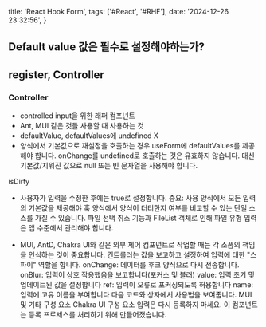   title: 'React Hook Form',
  tags: ['#React', '#RHF'],
  date: '2024-12-26 23:32:56',
}

## Default value 값은 필수로 설정해야하는가?

## register, Controller

### Controller

- controlled input을 위한 래퍼 컴포넌트
- Ant, MUI 같은 것들 사용할 때 사용하는 것
- defaultValue, defaultValues에 undefined X
- 양식에서 기본값으로 재설정을 호출하는 경우 useForm에 defaultValues를 제공해야 합니다. onChange를 undefined로 호출하는 것은 유효하지 않습니다. 대신 기본값/지워진 값으로 null 또는 빈 문자열을 사용해야 합니다.

isDirty

- 사용자가 입력을 수정한 후에는 true로 설정합니다. 중요: 사용 양식에서 모든 입력의 기본값을 제공해야 훅 양식에서 양식이 더티한지 여부를 비교할 수 있는 단일 소스를 가질 수 있습니다. 파일 선택 취소 기능과 FileList 객체로 인해 파일 유형 입력은 앱 수준에서 관리해야 합니다.

- MUI, AntD, Chakra UI와 같은 외부 제어 컴포넌트로 작업할 때는 각 소품의 책임을 인식하는 것이 중요합니다. 컨트롤러는 값을 보고하고 설정하여 입력에 대한 "스파이" 역할을 합니다. onChange: 데이터를 후크 양식으로 다시 전송합니다. onBlur: 입력이 상호 작용했음을 보고합니다(포커스 및 블러) value: 입력 초기 및 업데이트된 값을 설정합니다 ref: 입력이 오류로 포커싱되도록 허용합니다 name: 입력에 고유 이름을 부여합니다 다음 코드와 상자에서 사용법을 보여줍니다. MUI 및 기타 구성 요소 Chakra UI 구성 요소 입력은 다시 등록하지 마세요. 이 컴포넌트는 등록 프로세스를 처리하기 위해 만들어졌습니다.
